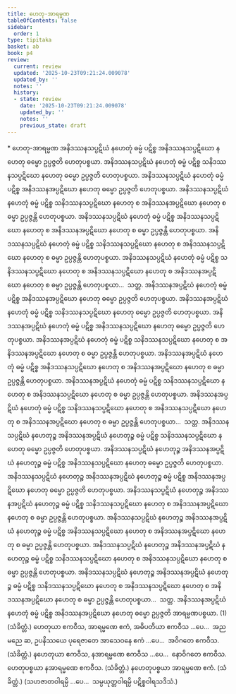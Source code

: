 ```yaml
---
title: ဟေတု-အာရမ္မဏ
tableOfContents: false
sidebar:
  order: 1
type: tipitaka
basket: ab
book: p4
review:
  current: review
  updated: '2025-10-23T09:21:24.009078'
  updated_by: ''
  notes: ''
  history:
  - state: review
    date: '2025-10-23T09:21:24.009078'
    updated_by: ''
    notes: ''
    previous_state: draft
---
```



<ReviewStatus review={frontmatter.review} showDetails={true} />

<HypothesisAnnotation frontmatter={frontmatter} />

<DynamicBreadcrumb />

<Paragraph type="center" book="p4">
* ဟေတု-အာရမ္မဏ
</Paragraph>

<Division number="239" book="p4" e="ch" v="39" p="550">

<Paragraph number="906" book="p4">
အနိဒဿနသပ္ပဋိဃံ နဟေတုံ ဓမ္မံ ပဋိစ္စ အနိဒဿနသပ္ပဋိဃော နဟေတု ဓမ္မော ဥပ္ပဇ္ဇတိ ဟေတုပစ္စယာ. အနိဒဿနသပ္ပဋိဃံ နဟေတုံ ဓမ္မံ ပဋိစ္စ သနိဒဿနသပ္ပဋိဃော နဟေတု ဓမ္မော ဥပ္ပဇ္ဇတိ ဟေတုပစ္စယာ. အနိဒဿနသပ္ပဋိဃံ နဟေတုံ ဓမ္မံ ပဋိစ္စ အနိဒဿနအပ္ပဋိဃော နဟေတု ဓမ္မော ဥပ္ပဇ္ဇတိ ဟေတုပစ္စယာ. အနိဒဿနသပ္ပဋိဃံ နဟေတုံ ဓမ္မံ ပဋိစ္စ သနိဒဿနသပ္ပဋိဃော နဟေတု စ အနိဒဿနအပ္ပဋိဃော နဟေတု စ ဓမ္မာ ဥပ္ပဇ္ဇန္တိ ဟေတုပစ္စယာ. အနိဒဿနသပ္ပဋိဃံ နဟေတုံ ဓမ္မံ ပဋိစ္စ အနိဒဿနသပ္ပဋိဃော နဟေတု စ အနိဒဿနအပ္ပဋိဃော နဟေတု စ ဓမ္မာ ဥပ္ပဇ္ဇန္တိ ဟေတုပစ္စယာ. အနိဒဿနသပ္ပဋိဃံ နဟေတုံ ဓမ္မံ ပဋိစ္စ သနိဒဿနသပ္ပဋိဃော နဟေတု စ အနိဒဿနသပ္ပဋိဃော နဟေတု စ ဓမ္မာ ဥပ္ပဇ္ဇန္တိ ဟေတုပစ္စယာ. အနိဒဿနသပ္ပဋိဃံ နဟေတုံ ဓမ္မံ ပဋိစ္စ သနိဒဿနသပ္ပဋိဃော နဟေတု စ အနိဒဿနသပ္ပဋိဃော နဟေတု စ အနိဒဿနအပ္ပဋိဃော နဟေတု စ ဓမ္မာ ဥပ္ပဇ္ဇန္တိ ဟေတုပစ္စယာ…  သတ္တ.
</Paragraph>

</Division>
<Division number="240" book="p4" e="ch" v="39" p="551">

<Paragraph number="907" book="p4">
အနိဒဿနအပ္ပဋိဃံ နဟေတုံ ဓမ္မံ ပဋိစ္စ အနိဒဿနအပ္ပဋိဃော နဟေတု ဓမ္မော ဥပ္ပဇ္ဇတိ ဟေတုပစ္စယာ. အနိဒဿနအပ္ပဋိဃံ နဟေတုံ ဓမ္မံ ပဋိစ္စ သနိဒဿနသပ္ပဋိဃော နဟေတု ဓမ္မော ဥပ္ပဇ္ဇတိ ဟေတုပစ္စယာ. အနိဒဿနအပ္ပဋိဃံ နဟေတုံ ဓမ္မံ ပဋိစ္စ အနိဒဿနသပ္ပဋိဃော နဟေတု ဓမ္မော ဥပ္ပဇ္ဇတိ ဟေတုပစ္စယာ. အနိဒဿနအပ္ပဋိဃံ နဟေတုံ ဓမ္မံ ပဋိစ္စ သနိဒဿနသပ္ပဋိဃော နဟေတု စ အနိဒဿနအပ္ပဋိဃော နဟေတု စ ဓမ္မာ ဥပ္ပဇ္ဇန္တိ ဟေတုပစ္စယာ. အနိဒဿနအပ္ပဋိဃံ နဟေတုံ ဓမ္မံ ပဋိစ္စ အနိဒဿနသပ္ပဋိဃော နဟေတု စ အနိဒဿနအပ္ပဋိဃော နဟေတု စ ဓမ္မာ ဥပ္ပဇ္ဇန္တိ ဟေတုပစ္စယာ. အနိဒဿနအပ္ပဋိဃံ နဟေတုံ ဓမ္မံ ပဋိစ္စ သနိဒဿနသပ္ပဋိဃော နဟေတု စ အနိဒဿနသပ္ပဋိဃော နဟေတု စ ဓမ္မာ ဥပ္ပဇ္ဇန္တိ ဟေတုပစ္စယာ. အနိဒဿနအပ္ပဋိဃံ နဟေတုံ ဓမ္မံ ပဋိစ္စ သနိဒဿနသပ္ပဋိဃော နဟေတု စ အနိဒဿနသပ္ပဋိဃော နဟေတု စ အနိဒဿနအပ္ပဋိဃော နဟေတု စ ဓမ္မာ ဥပ္ပဇ္ဇန္တိ ဟေတုပစ္စယာ…  သတ္တ.
</Paragraph>

</Division>
<Division number="241" book="p4" e="ch" v="39" p="551">

<Paragraph number="908" book="p4">
အနိဒဿနသပ္ပဋိဃံ နဟေတုဉ္စ အနိဒဿနအပ္ပဋိဃံ နဟေတုဉ္စ ဓမ္မံ ပဋိစ္စ သနိဒဿနသပ္ပဋိဃော နဟေတု ဓမ္မော ဥပ္ပဇ္ဇတိ ဟေတုပစ္စယာ. အနိဒဿနသပ္ပဋိဃံ နဟေတုဉ္စ အနိဒဿနအပ္ပဋိဃံ နဟေတုဉ္စ ဓမ္မံ ပဋိစ္စ အနိဒဿနသပ္ပဋိဃော နဟေတု ဓမ္မော ဥပ္ပဇ္ဇတိ ဟေတုပစ္စယာ. အနိဒဿနသပ္ပဋိဃံ နဟေတုဉ္စ အနိဒဿနအပ္ပဋိဃံ နဟေတုဉ္စ ဓမ္မံ ပဋိစ္စ အနိဒဿနအပ္ပဋိဃော နဟေတု ဓမ္မော ဥပ္ပဇ္ဇတိ ဟေတုပစ္စယာ. အနိဒဿနသပ္ပဋိဃံ နဟေတုဉ္စ အနိဒဿနအပ္ပဋိဃံ နဟေတုဉ္စ ဓမ္မံ ပဋိစ္စ သနိဒဿနသပ္ပဋိဃော နဟေတု စ အနိဒဿနအပ္ပဋိဃော နဟေတု စ ဓမ္မာ ဥပ္ပဇ္ဇန္တိ ဟေတုပစ္စယာ. အနိဒဿနသပ္ပဋိဃံ နဟေတုဉ္စ အနိဒဿနအပ္ပဋိဃံ နဟေတုဉ္စ ဓမ္မံ ပဋိစ္စ အနိဒဿနသပ္ပဋိဃော နဟေတု စ အနိဒဿနအပ္ပဋိဃော နဟေတု စ ဓမ္မာ ဥပ္ပဇ္ဇန္တိ ဟေတုပစ္စယာ. အနိဒဿနသပ္ပဋိဃံ နဟေတုဉ္စ အနိဒဿနအပ္ပဋိဃံ နဟေတုဉ္စ ဓမ္မံ ပဋိစ္စ သနိဒဿနသပ္ပဋိဃော နဟေတု စ အနိဒဿနသပ္ပဋိဃော နဟေတု စ ဓမ္မာ ဥပ္ပဇ္ဇန္တိ ဟေတုပစ္စယာ. အနိဒဿနသပ္ပဋိဃံ နဟေတုဉ္စ အနိဒဿနအပ္ပဋိဃံ နဟေတုဉ္စ ဓမ္မံ ပဋိစ္စ သနိဒဿနသပ္ပဋိဃော နဟေတု စ အနိဒဿနသပ္ပဋိဃော နဟေတု စ အနိဒဿနအပ္ပဋိဃော နဟေတု စ ဓမ္မာ ဥပ္ပဇ္ဇန္တိ ဟေတုပစ္စယာ…  သတ္တ.
</Paragraph>

<Paragraph number="909" book="p4">
အနိဒဿနအပ္ပဋိဃံ နဟေတုံ ဓမ္မံ ပဋိစ္စ အနိဒဿနအပ္ပဋိဃော နဟေတု ဓမ္မော ဥပ္ပဇ္ဇတိ အာရမ္မဏပစ္စယာ. (1) (သံခိတ္တံ.)
</Paragraph>

</Division>
<Division number="242" book="p4" e="ch" v="39" p="552">

<Paragraph number="910" book="p4">
ဟေတုယာ ဧကဝီသ, အာရမ္မဏေ ဧကံ, အဓိပတိယာ ဧကဝီသ …ပေ…  အညမညေ ဆ, ဥပနိဿယေ ပုရေဇာတေ အာသေဝနေ ဧကံ …ပေ…  အဝိဂတေ ဧကဝီသ. (သံခိတ္တံ.)
</Paragraph>

<Paragraph number="911" book="p4">
နဟေတုယာ ဧကဝီသ, နအာရမ္မဏေ ဧကဝီသ …ပေ…  နောဝိဂတေ ဧကဝီသ.
</Paragraph>

<Paragraph number="912" book="p4">
ဟေတုပစ္စယာ နအာရမ္မဏေ ဧကဝီသ. (သံခိတ္တံ.)
</Paragraph>

<Paragraph number="913" book="p4">
နဟေတုပစ္စယာ အာရမ္မဏေ ဧကံ. (သံခိတ္တံ.)
</Paragraph>

<Paragraph number="914" book="p4">
(သဟဇာတဝါရမ္ပိ …ပေ…  သမ္ပယုတ္တဝါရမ္ပိ ပဋိစ္စဝါရသဒိသံ.)
</Paragraph>
</Division>